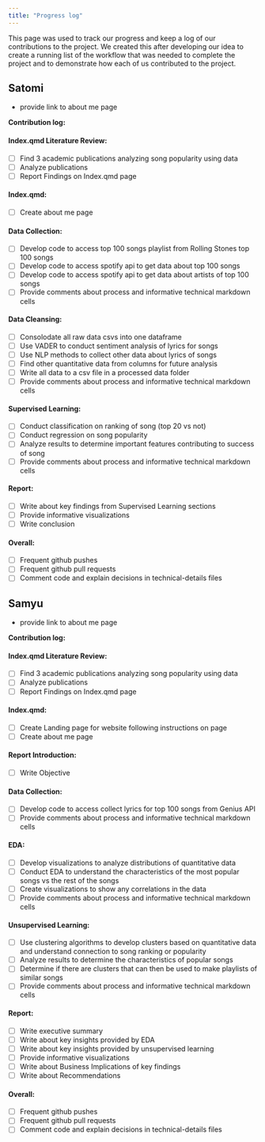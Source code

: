 ```yaml
---
title: "Progress log"
---
```


This page was used to track our progress and keep a log of our contributions to the project. We created this after developing our idea to create a running list of the workflow that was needed to complete the project and to demonstrate how each of us contributed to the project.

## Satomi
- provide link to about me page

**Contribution log:**

#### Index.qmd Literature Review:

* [ ] Find 3 academic publications analyzing song popularity using data
* [ ] Analyze publications
* [ ] Report Findings on Index.qmd page

#### Index.qmd:

* [ ] Create about me page

#### Data Collection:

* [ ] Develop code to access top 100 songs playlist from Rolling Stones top 100 songs
* [ ] Develop code to access spotify api to get data about top 100 songs
* [ ] Develop code to access spotify api to get data about artists of top 100 songs
* [ ] Provide comments about process and informative technical markdown cells

#### Data Cleansing:

* [ ] Consolodate all raw data csvs into one dataframe
* [ ] Use VADER to conduct sentiment analysis of lyrics for songs
* [ ] Use NLP methods to collect other data about lyrics of songs
* [ ] Find other quantitative data from columns for future analysis
* [ ] Write all data to a csv file in a processed data folder
* [ ] Provide comments about process and informative technical markdown cells

#### Supervised Learning:

* [ ] Conduct classification on ranking of song (top 20 vs not)
* [ ] Conduct regression on song popularity
* [ ] Analyze results to determine important features contributing to success of song
* [ ] Provide comments about process and informative technical markdown cells

#### Report:

* [ ] Write about key findings from Supervised Learning sections
* [ ] Provide informative visualizations
* [ ] Write conclusion

#### Overall:

* [ ] Frequent github pushes
* [ ] Frequent github pull requests
* [ ] Comment code and explain decisions in technical-details files

## Samyu
- provide link to about me page

**Contribution log:**

#### Index.qmd Literature Review:

* [ ] Find 3 academic publications analyzing song popularity using data
* [ ] Analyze publications
* [ ] Report Findings on Index.qmd page

#### Index.qmd:

* [ ] Create Landing page for website following instructions on page
* [ ] Create about me page

#### Report Introduction:

* [ ] Write Objective

#### Data Collection:

* [ ] Develop code to access collect lyrics for top 100 songs from Genius API
* [ ] Provide comments about process and informative technical markdown cells

#### EDA:

* [ ] Develop visualizations to analyze distributions of quantitative data
* [ ] Conduct EDA to understand the characteristics of the most popular songs vs the rest of the songs
* [ ] Create visualizations to show any correlations in the data
* [ ] Provide comments about process and informative technical markdown cells

#### Unsupervised Learning:

* [ ] Use clustering algorithms to develop clusters based on quantitative data and understand connection to song ranking or popularity
* [ ] Analyze results to determine the characteristics of popular songs
* [ ] Determine if there are clusters that can then be used to make playlists of similar songs
* [ ] Provide comments about process and informative technical markdown cells

#### Report:

* [ ] Write executive summary
* [ ] Write about key insights provided by EDA
* [ ] Write about key insights provided by unsupervised learning
* [ ] Provide informative visualizations
* [ ] Write about Business Implications of key findings
* [ ] Write about Recommendations

#### Overall:

* [ ] Frequent github pushes
* [ ] Frequent github pull requests
* [ ] Comment code and explain decisions in technical-details files